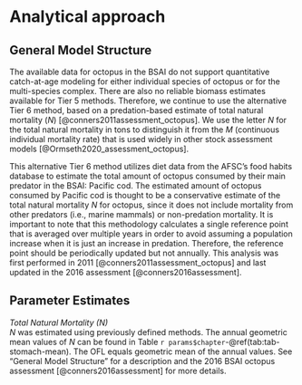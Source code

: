 # Analytical approach

## General Model Structure

The available data for octopus in the BSAI do not support quantitative catch-at-age modeling for either individual species of octopus or for the multi-species complex. There are also no reliable biomass estimates available for Tier 5 methods. Therefore, we continue to use the alternative Tier 6 method, based on a predation-based estimate of total natural mortality (*N*) [@conners2011assessment_octopus]. We use the letter *N* for the total natural mortality in tons to distinguish it from the *M* (continuous individual mortality rate) that is used widely in other stock assessment models [@Ormseth2020_assessment_octopus].

This alternative Tier 6 method utilizes diet data from the AFSC’s food habits database to estimate the total amount of octopus consumed by their main predator in the BSAI: Pacific cod. The estimated amount of octopus consumed by Pacific cod is thought to be a conservative estimate of the total natural mortality *N* for octopus, since it does not include mortality from other predators (i.e., marine mammals) or non-predation mortality. It is important to note that this methodology calculates a single reference point that is averaged over multiple years in order to avoid assuming a population increase when it is just an increase in predation. Therefore, the reference point should be periodically updated but not annually. This analysis was first performed in 2011 [@conners2011assessment_octopus] and last updated in the 2016 assessment [@conners2016assessment].


## Parameter Estimates

*Total Natural Mortality (N)* \
*N* was estimated using previously defined methods. The annual geometric mean values of *N* can be found in Table `r params$chapter`-\@ref(tab:tab-stomach-mean). The OFL equals geometric mean of the annual values.  See “General Model Structure” for a description and the 2016 BSAI octopus assessment [@conners2016assessment] for more details.
